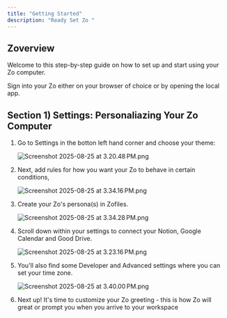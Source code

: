 ```yaml
---
title: "Getting Started"
description: "Ready Set Zo "
---
```


## Zoverview 

Welcome to this step-by-step guide on how to set up and start using your Zo computer. 

Sign into your Zo either on your browser of choice or by opening the local app.

## Section 1) Settings: Personaliazing Your Zo Computer 

1. Go to Settings in the botton left hand corner and choose your theme:

   ![Screenshot 2025-08-25 at 3.20.48 PM.png](/images/Screenshot2025-08-25at3.20.48PM.png)
2. Next, add rules for how you want your Zo to behave in certain conditions, 

   ![Screenshot 2025-08-25 at 3.34.16 PM.png](/images/Screenshot2025-08-25at3.34.16PM.png)
3. Create your Zo's persona(s) in Zofiles.

   ![Screenshot 2025-08-25 at 3.34.28 PM.png](/images/Screenshot2025-08-25at3.34.28PM.png)
4. Scroll down within your settings to connect your Notion, Google Calendar and Good Drive. 

   ![Screenshot 2025-08-25 at 3.23.16 PM.png](/images/Screenshot2025-08-25at3.23.16PM.png)
5. You'll also find some Developer and Advanced settings where you can set your time zone.

   ![Screenshot 2025-08-25 at 3.40.00 PM.png](/images/Screenshot2025-08-25at3.40.00PM.png)
6. Next up\! It's time to customize your Zo greeting - this is how Zo will great or prompt you when you arrive to your workspace 